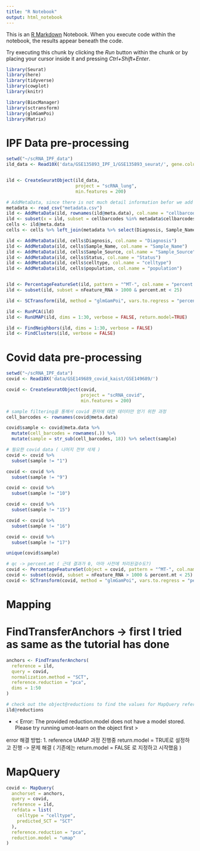 ```yaml
---
title: "R Notebook"
output: html_notebook
---
```


This is an [R Markdown](http://rmarkdown.rstudio.com) Notebook. When you execute code within the notebook, the results appear beneath the code. 

Try executing this chunk by clicking the *Run* button within the chunk or by placing your cursor inside it and pressing *Ctrl+Shift+Enter*. 

```r
library(Seurat)
library(here)
library(tidyverse)
library(cowplot)
library(knitr)

library(BiocManager)
library(sctransform)
library(glmGamPoi)
library(Matrix)
```

# IPF Data pre-processing
```r

setwd("~/scRNA_IPF_data")
ild_data <- Read10X('data/GSE135893_IPF_1/GSE135893_seurat/', gene.column=1) 


ild <- CreateSeuratObject(ild_data,
                          project = "scRNA_lung", 
                          min.features = 200)

# AddMetaData, since there is not much detail information befor we add the metadata 
metadata <- read_csv("metadata.csv")
ild <- AddMetaData(ild, rownames(ild@meta.data), col.name = "cellbarcodes")
ild <- subset(x = ild, subset = cellbarcodes %in% metadata$cellbarcodes)
cells <- ild@meta.data
cells <- cells %>% left_join(metadata %>% select(Diagnosis, Sample_Name, Sample_Source, Status, celltype, population, cellbarcodes), by = "cellbarcodes")

ild <- AddMetaData(ild, cells$Diagnosis, col.name = "Diagnosis")
ild <- AddMetaData(ild, cells$Sample_Name, col.name = "Sample_Name")
ild <- AddMetaData(ild, cells$Sample_Source, col.name = "Sample_Source")
ild <- AddMetaData(ild, cells$Status, col.name = "Status")
ild <- AddMetaData(ild, cells$celltype, col.name = "celltype")
ild <- AddMetaData(ild, cells$population, col.name = "population")


ild <- PercentageFeatureSet(ild, pattern = "^MT-", col.name = "percent.mt")
ild <- subset(ild, subset = nFeature_RNA > 1000 & percent.mt < 25)

ild <- SCTransform(ild, method = "glmGamPoi", vars.to.regress = "percent.mt", verbose = FALSE)

ild <- RunPCA(ild)
ild <- RunUMAP(ild, dims = 1:30, verbose = FALSE, return.model=TRUE)

ild <- FindNeighbors(ild, dims = 1:30, verbose = FALSE)
ild <- FindClusters(ild, verbose = FALSE)
```


# Covid data pre-processing 
```r
setwd("~/scRNA_IPF_data")
covid <- Read10X('data/GSE149689_covid_kaist/GSE149689/')

covid <- CreateSeuratObject(covid,
                            project = "scRNA_covid",
                            min.features = 200)

# sample filtering을 통해서 covid 환자에 대한 데이터만 얻기 위한 과정 
cell_barcodes <- rownames(covid@meta.data)

covid$sample <- covid@meta.data %>% 
  mutate(cell_barcodes = rownames(.)) %>% 
  mutate(sample = str_sub(cell_barcodes, 18)) %>% select(sample) 

# 필요한 covid data ( 나머지 전부 삭제 ) 
covid <- covid %>% 
  subset(sample != "1")

covid <- covid %>% 
  subset(sample != "9")

covid <- covid %>% 
  subset(sample != "10")

covid <- covid %>% 
  subset(sample != "15")

covid <- covid %>% 
  subset(sample != "16")

covid <- covid %>% 
  subset(sample != "17")

unique(covid$sample)

# qc -> percent.mt ( 근데 결과가 0, 아마 사전에 처리된걸수도?) 
covid <- PercentageFeatureSet(object = covid, pattern = "^MT-", col.name = "percent.mt")
covid <- subset(covid, subset = nFeature_RNA > 1000 & percent.mt < 25)
covid <- SCTransform(covid, method = "glmGamPoi", vars.to.regress = "percent.mt", verbose = FALSE)

```


# Mapping 
# FindTransferAnchors -> first I tried as same as the tutorial has done 
```r
anchors <- FindTransferAnchors(
  reference = ild,
  query = covid,
  normalization.method = "SCT",
  reference.reduction = "pca",
  dims = 1:50
)
```


```r
# check out the object@reductions to find the values for MapQuery reference.reduction parameters
ild@reductions
```

+ < Error: The provided reduction.model does not have a model stored. Please try running umot-learn on the object first >

error 해결 방법: 
1. reference UMAP 과정 진행중 return.model = TRUE로 설정하고 진행 -> 문제 해결 ( 기존에는 return.model = FALSE 로 지정하고 시작했음 )

# MapQuery 
```r
covid <- MapQuery(
  anchorset = anchors,
  query = covid,
  reference = ild,
  refdata = list(
    celltype = "celltype",
    predicted_SCT = "SCT"
  ),
  reference.reduction = "pca", 
  reduction.model = "umap"
)
```